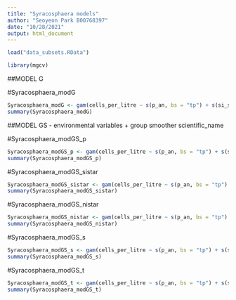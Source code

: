```yaml
---
title: "Syracosphaera models"
author: "Seoyeon Park B00768397"
date: "10/28/2021"
output: html_document
---
```


```r
load("data_subsets.RData")
```

```r
library(mgcv)
```


##MODEL G

#Syracosphaera_modG

```r
Syracosphaera_modG <- gam(cells_per_litre ~ s(p_an, bs = "tp") + s(si_star, bs = "tp") + s(ni_star, bs = "tp") + s(s_an, bs = "tp") + s(t_an, bs = "tp") + s(scientific_name, bs = "re") + te(longitude, latitude, bs = c("cc","tp")) , data = data.Syracosphaera)
summary(Syracosphaera_modG)
```

##MODEL GS - environmental variables + group smoother scientific_name

#Syracosphaera_modGS_p

```r
Syracosphaera_modGS_p <- gam(cells_per_litre ~ s(p_an, bs = "tp") + s(si_star, bs = "tp") + s(ni_star, bs = "tp") + s(s_an, bs = "tp") + s(t_an, bs = "tp") + s(p_an, scientific_name, bs = "fs") + te(longitude, latitude, bs = c("cc", "tp")) + s(scientific_name, bs = "re"), data = data.Syracosphaera, method = "REML")
summary(Syracosphaera_modGS_p)
```

#Syracosphaera_modGS_sistar

```r
Syracosphaera_modGS_sistar <- gam(cells_per_litre ~ s(p_an, bs = "tp") + s(si_star, bs = "tp") + s(ni_star, bs = "tp") + s(s_an, bs = "tp") + s(t_an, bs = "tp") + s(si_star, scientific_name, bs = "fs") + te(longitude, latitude, bs = c("cc", "tp")) + s(scientific_name, bs = "re"), data = data.Syracosphaera, method = "REML")
summary(Syracosphaera_modGS_sistar)
```

#Syracosphaera_modGS_nistar

```r
Syracosphaera_modGS_nistar <- gam(cells_per_litre ~ s(p_an, bs = "tp") + s(si_star, bs = "tp") + s(ni_star, bs = "tp") + s(s_an, bs = "tp") + s(t_an, bs = "tp") + s(ni_star, scientific_name, bs = "fs") + te(longitude, latitude, bs = c("cc", "tp")) + s(scientific_name, bs = "re"), data = data.Syracosphaera, method = "REML")
summary(Syracosphaera_modGS_nistar)
```

#Syracosphaera_modGS_s

```r
Syracosphaera_modGS_s <- gam(cells_per_litre ~ s(p_an, bs = "tp") + s(si_star, bs = "tp") + s(ni_star, bs = "tp") + s(s_an, bs = "tp") + s(t_an, bs = "tp") + s(s_an, scientific_name, bs = "fs") + te(longitude, latitude, bs = c("cc", "tp")) + s(scientific_name, bs = "re"), data = data.Syracosphaera, method = "REML")
summary(Syracosphaera_modGS_s)
```

#Syracosphaera_modGS_t

```r
Syracosphaera_modGS_t <- gam(cells_per_litre ~ s(p_an, bs = "tp") + s(si_star, bs = "tp") + s(ni_star, bs = "tp") + s(s_an, bs = "tp") + s(t_an, bs = "tp") + s(t_an, scientific_name, bs = "fs") + te(longitude, latitude, bs = c("cc", "tp")) + s(scientific_name, bs = "re"), data = data.Syracosphaera, method = "REML")
summary(Syracosphaera_modGS_t)
```